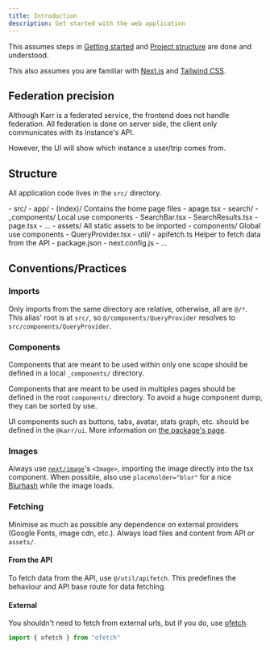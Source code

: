 ```yaml
---
title: Introduction
description: Get started with the web application
---
```



This assumes steps in [Getting started](/development/getting-started)
and [Project structure](/development/project-structure) are done and understood.

This also assumes you are familiar with [Next.js](https://nextjs.org/) and [Tailwind CSS](https://tailwindcss.com/).

## Federation precision

Although Karr is a federated service, the frontend does not handle federation.
All federation is done on server side, the client only communicates with its instance's API.

However, the UI will show which instance a user/trip comes from.

## Structure

All application code lives in the `src/` directory.

<FileTree>
    - src/
        - app/
            - (index)/ Contains the home page files
                - apage.tsx
            - search/
                - _components/ Local use components
                    - SearchBar.tsx
                    - SearchResults.tsx
                - page.tsx
            - ...
        - assets/ All static assets to be imported
        - components/ Global use components
            - QueryProvider.tsx
        - util/
            - apifetch.ts Helper to fetch data from the API
    - package.json
    - next.config.js
    - ...
</FileTree>

## Conventions/Practices

### Imports

Only imports from the same directory are relative, otherwise, all are `@/*`.
This alias' root is at `src/`, so `@/components/QueryProvider` resolves to `src/components/QueryProvider`.

### Components

Components that are meant to be used within only one scope should be defined in a local `_components/` directory.

Components that are meant to be used in multiples pages should be defined in the root `components/` directory.
To avoid a huge component dump, they can be sorted by use.

UI components such as buttons, tabs, avatar, stats graph, etc. should be defined in the `@karr/ui`.
More information on [the package's page](/development/packages/ui).

### Images

Always use [`next/image`](https://nextjs.org/docs/pages/api-reference/components/image)'s `<Image>`,
importing the image directly into the tsx component.
When possible, also use `placeholder="blur"` for a nice [Blurhash](https://blurha.sh/) while the image loads.

### Fetching

Minimise as much as possible any dependence on external providers (Google Fonts, image cdn, etc.).
Always load files and content from API or `assets/`.

#### From the API

To fetch data from the API, use `@/util/apifetch`.
This predefines the behaviour and API base route for data fetching.

#### External

You shouldn't need to fetch from external urls, but if you do, use [ofetch](https://github.com/unjs/ofetch).
```ts
import { ofetch } from "ofetch"
```
